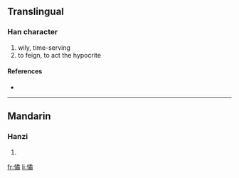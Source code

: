 ==Translingual==

===Han character===
{{Han char|rn=61|rad=心|as=12|sn=15|four=9702<sub>7</sub>|canj=心弓竹月 (PNHB)}}

# wily, time-serving
# to feign, to act the hypocrite

====References====
* {{Han ref|kx=0404.040|dkj=11263|dj=0744.120|hdz=42357.110|uh=61B0|ud=25008|bh=E57C|bd=58748}}

----

==Mandarin==

===Hanzi===
{{cmn-hanzi|pin=[[jué]] ([[jue2]])|wg=chüeh<sup>2</sup>}}

# {{defn|Mandarin}}

[[fr:憰]]
[[li:憰]]
